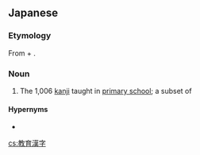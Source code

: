 ==Japanese==
{{ja-kanjitab|きょう|いく|かん|じ}}
{{wikipedia|Kyōiku kanji}}

===Etymology===
From {{m|ja|教育||education|tr=kyōiku}} + {{m|ja|漢字||Chinese character|tr=kanji}}.

===Noun===
{{ja-noun|きょういく かんじ}}

# {{lb|ja|education|sort=きょういくかんじ}} The 1,006 [[kanji]] taught in [[primary school]]; a subset of {{m|ja|常用漢字|tr=じょうようかんじ, jōyō kanji|sc=Jpan}}

====Hypernyms====
* {{ja-r|常用漢字|じょうよう かんじ}}

[[cs:教育漢字]]